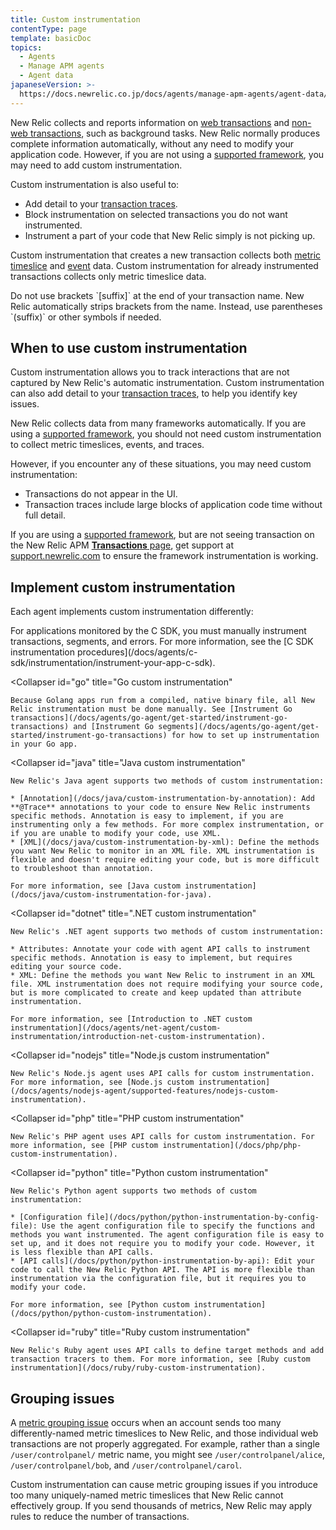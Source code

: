 ```yaml
---
title: Custom instrumentation
contentType: page
template: basicDoc
topics:
  - Agents
  - Manage APM agents
  - Agent data
japaneseVersion: >-
  https://docs.newrelic.co.jp/docs/agents/manage-apm-agents/agent-data/custom-instrumentation
---
```


New Relic collects and reports information on [web transactions](/docs/apm/transactions/intro-transactions/transactions-new-relic-apm) and [non-web transactions](/docs/apm/transactions/intro-transactions/monitor-background-processes-other-non-web-transactions), such as background tasks. New Relic normally produces complete information automatically, without any need to modify your application code. However, if you are not using a [supported framework](/docs/agents/manage-apm-agents/installation/compatibility-requirements), you may need to add custom instrumentation.

Custom instrumentation is also useful to:

* Add detail to your [transaction traces](/docs/apm/transactions/transaction-traces/introduction-transaction-traces#find-view).
* Block instrumentation on selected transactions you do not want instrumented.
* Instrument a part of your code that New Relic simply is not picking up.

Custom instrumentation that creates a new transaction collects both [metric timeslice](/docs/data-analysis/metrics/analyze-your-metrics/data-collection-metric-timeslice-event-data#timeslice-data) and [event](/docs/data-analysis/metrics/analyze-your-metrics/data-collection-metric-timeslice-event-data#event-data) data. Custom instrumentation for already instrumented transactions collects only metric timeslice data.

<Callout variant="important">
  Do not use brackets `[suffix]` at the end of your transaction name. New Relic automatically strips brackets from the name. Instead, use parentheses `(suffix)` or other symbols if needed.
</Callout>

## When to use custom instrumentation

Custom instrumentation allows you to track interactions that are not captured by New Relic's automatic instrumentation. Custom instrumentation can also add detail to your [transaction traces](/docs/traces/transaction-traces), to help you identify key issues.

New Relic collects data from many frameworks automatically. If you are using a [supported framework](/docs/agents/manage-apm-agents/installation/compatibility-requirements), you should not need custom instrumentation to collect metric timeslices, events, and traces.

However, if you encounter any of these situations, you may need custom instrumentation:

* Transactions do not appear in the UI.
* Transaction traces include large blocks of application code time without full detail.

If you are using a [supported framework](/docs/agents/manage-apm-agents/installation/compatibility-requirements), but are not seeing transaction on the New Relic APM [**Transactions** page](/docs/applications-menu/transactions-dashboard), get support at [support.newrelic.com](https://support.newrelic.com) to ensure the framework instrumentation is working.

## Implement custom instrumentation

Each agent implements custom instrumentation differently:

<CollapserGroup>
  <Collapser
    id="c-sdk"
    title="C SDK custom instrumentation"
  >
    For applications monitored by the C SDK, you must manually instrument transactions, segments, and errors. For more information, see the [C SDK instrumentation procedures](/docs/agents/c-sdk/instrumentation/instrument-your-app-c-sdk).
  </Collapser>

  <Collapser
    id="go"
    title="Go custom instrumentation"
  >
    Because Golang apps run from a compiled, native binary file, all New Relic instrumentation must be done manually. See [Instrument Go transactions](/docs/agents/go-agent/get-started/instrument-go-transactions) and [Instrument Go segments](/docs/agents/go-agent/get-started/instrument-go-transactions) for how to set up instrumentation in your Go app.
  </Collapser>

  <Collapser
    id="java"
    title="Java custom instrumentation"
  >
    New Relic's Java agent supports two methods of custom instrumentation:

    * [Annotation](/docs/java/custom-instrumentation-by-annotation): Add **@Trace** annotations to your code to ensure New Relic instruments specific methods. Annotation is easy to implement, if you are instrumenting only a few methods. For more complex instrumentation, or if you are unable to modify your code, use XML.
    * [XML](/docs/java/custom-instrumentation-by-xml): Define the methods you want New Relic to monitor in an XML file. XML instrumentation is flexible and doesn't require editing your code, but is more difficult to troubleshoot than annotation.

    For more information, see [Java custom instrumentation](/docs/java/custom-instrumentation-for-java).
  </Collapser>

  <Collapser
    id="dotnet"
    title=".NET custom instrumentation"
  >
    New Relic's .NET agent supports two methods of custom instrumentation:

    * Attributes: Annotate your code with agent API calls to instrument specific methods. Annotation is easy to implement, but requires editing your source code.
    * XML: Define the methods you want New Relic to instrument in an XML file. XML instrumentation does not require modifying your source code, but is more complicated to create and keep updated than attribute instrumentation.

    For more information, see [Introduction to .NET custom instrumentation](/docs/agents/net-agent/custom-instrumentation/introduction-net-custom-instrumentation).
  </Collapser>

  <Collapser
    id="nodejs"
    title="Node.js custom instrumentation"
  >
    New Relic's Node.js agent uses API calls for custom instrumentation. For more information, see [Node.js custom instrumentation](/docs/agents/nodejs-agent/supported-features/nodejs-custom-instrumentation).
  </Collapser>

  <Collapser
    id="php"
    title="PHP custom instrumentation"
  >
    New Relic's PHP agent uses API calls for custom instrumentation. For more information, see [PHP custom instrumentation](/docs/php/php-custom-instrumentation).
  </Collapser>

  <Collapser
    id="python"
    title="Python custom instrumentation"
  >
    New Relic's Python agent supports two methods of custom instrumentation:

    * [Configuration file](/docs/python/python-instrumentation-by-config-file): Use the agent configuration file to specify the functions and methods you want instrumented. The agent configuration file is easy to set up, and it does not require you to modify your code. However, it is less flexible than API calls.
    * [API calls](/docs/python/python-instrumentation-by-api): Edit your code to call the New Relic Python API. The API is more flexible than instrumentation via the configuration file, but it requires you to modify your code.

    For more information, see [Python custom instrumentation](/docs/python/python-custom-instrumentation).
  </Collapser>

  <Collapser
    id="ruby"
    title="Ruby custom instrumentation"
  >
    New Relic's Ruby agent uses API calls to define target methods and add transaction tracers to them. For more information, see [Ruby custom instrumentation](/docs/ruby/ruby-custom-instrumentation).
  </Collapser>
</CollapserGroup>

## Grouping issues

A [metric grouping issue](/docs/agents/manage-apm-agents/troubleshooting/metric-grouping-issues) occurs when an account sends too many differently-named metric timeslices to New Relic, and those individual web transactions are not properly aggregated. For example, rather than a single `/user/controlpanel/` metric name, you might see `/user/controlpanel/alice`, `/user/controlpanel/bob`, and `/user/controlpanel/carol`.

Custom instrumentation can cause metric grouping issues if you introduce too many uniquely-named metric timeslices that New Relic cannot effectively group. If you send thousands of metrics, New Relic may apply rules to reduce the number of transactions.
